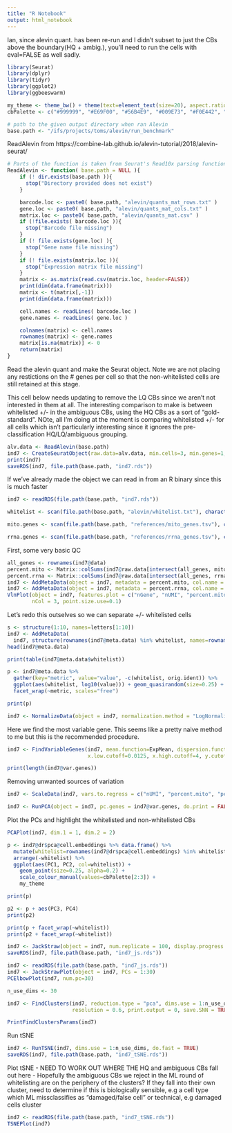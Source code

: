 ```yaml
---
title: "R Notebook"
output: html_notebook
---
```


Ian, since alevin quant. has been re-run and I didn't subset to just the CBs above the boundary(HQ + ambig.), you'll need to run the cells with eval=FALSE as well sadly.

```r
library(Seurat)
library(dplyr)
library(tidyr)
library(ggplot2)
library(ggbeeswarm)

my_theme <- theme_bw() + theme(text=element_text(size=20), aspect.ratio=1, panel.grid=element_blank())
cbPalette <- c("#999999", "#E69F00", "#56B4E9", "#009E73", "#F0E442", "#0072B2", "#D55E00", "#CC79A7")
```

```r
# path to the given output directory when ran Alevin
base.path <- "/ifs/projects/toms/alevin/run_benchmark"
```

ReadAlevin from https://combine-lab.github.io/alevin-tutorial/2018/alevin-seurat/
```r

# Parts of the function is taken from Seurat's Read10x parsing function
ReadAlevin <- function( base.path = NULL ){
    if (! dir.exists(base.path )){
      stop("Directory provided does not exist")
    }

    barcode.loc <- paste0( base.path, "alevin/quants_mat_rows.txt" )
    gene.loc <- paste0( base.path, "alevin/quants_mat_cols.txt" )
    matrix.loc <- paste0( base.path, "alevin/quants_mat.csv" )
    if (!file.exists( barcode.loc )){
      stop("Barcode file missing")
    }
    if (! file.exists(gene.loc) ){
      stop("Gene name file missing")
    }
    if (! file.exists(matrix.loc )){
      stop("Expression matrix file missing")
    }
    matrix <- as.matrix(read.csv(matrix.loc, header=FALSE))
    print(dim(data.frame(matrix)))
    matrix <- t(matrix[,-1])
    print(dim(data.frame(matrix)))

    cell.names <- readLines( barcode.loc )
    gene.names <- readLines( gene.loc )

    colnames(matrix) <- cell.names
    rownames(matrix) <- gene.names
    matrix[is.na(matrix)] <- 0
    return(matrix)
}
```



Read the alevin quant and make the Seurat object. Note we are not placing any restictions on the # genes per cell so that the non-whitelisted cells are still retained at this stage. 

This cell below needs updating to remove the LQ CBs since we aren't not interested in them at all. The interesting comparison to make is between whitelisted +/- in the ambiguous CBs, using the HQ CBs as a sort of "gold-standard". NOte, all I'm doing at the moment is comparing whitelisted +/- for all cells which isn't particularly interesting since it ignores the pre-classification HQ/LQ/ambiguous grouping.
```r
alv.data <- ReadAlevin(base.path)
ind7 <- CreateSeuratObject(raw.data=alv.data, min.cells=3, min.genes=1, project="epithelial_ind7")
print(ind7)
saveRDS(ind7, file.path(base.path, "ind7.rds"))

```

If we've already made the object we can read in from an R binary since this is much faster
```r

ind7 <- readRDS(file.path(base.path, "ind7.rds"))

whitelist <- scan(file.path(base.path, "alevin/whitelist.txt"), character(), quote = "")

mito.genes <- scan(file.path(base.path, "references/mito_genes.tsv"), character(), quote = "")

rrna.genes <- scan(file.path(base.path, "references/rrna_genes.tsv"), character(), quote = "")

```

First, some very basic QC
```r
all_genes <- rownames(ind7@data)
percent.mito <- Matrix::colSums(ind7@raw.data[intersect(all_genes, mito.genes), ]) / Matrix::colSums(ind7@raw.data)
percent.rrna <- Matrix::colSums(ind7@raw.data[intersect(all_genes, rrna.genes), ]) / Matrix::colSums(ind7@raw.data)
ind7 <- AddMetaData(object = ind7, metadata = percent.mito, col.name = "percent.mito")
ind7 <- AddMetaData(object = ind7, metadata = percent.rrna, col.name = "percent.rrna")
VlnPlot(object = ind7, features.plot = c("nGene", "nUMI", "percent.mito", "percent.rrna"),
        nCol = 3, point.size.use=0.1)

```

Let's redo this outselves so we can separate +/- whitelisted cells
```r
s <- structure(1:10, names=letters[1:10])
ind7 <- AddMetaData(
  ind7, structure(rownames(ind7@meta.data) %in% whitelist, names=rownames(ind7@meta.data)), "whitelist")
head(ind7@meta.data)

print(table(ind7@meta.data$whitelist))

p <- ind7@meta.data %>%
  gather(key="metric", value="value", -c(whitelist, orig.ident)) %>%
  ggplot(aes(whitelist, log10(value))) + geom_quasirandom(size=0.25) + my_theme +
  facet_wrap(~metric, scales="free")

print(p)
```
```r
ind7 <- NormalizeData(object = ind7, normalization.method = "LogNormalize", scale.factor = 10000)
```

Here we find the most variable gene. This seems like a pretty naive method to me but this is the recommended procedure.
```r
ind7 <- FindVariableGenes(ind7, mean.function=ExpMean, dispersion.function=LogVMR,
                          x.low.cutoff=0.0125, x.high.cutoff=4, y.cutoff=1)
```

```r
print(length(ind7@var.genes))
```

Removing unwanted sources of variation
```r
ind7 <- ScaleData(ind7, vars.to.regress = c("nUMI", "percent.mito", "percent.rrna"))
```

```r
ind7 <- RunPCA(object = ind7, pc.genes = ind7@var.genes, do.print = FALSE,pcs.compute=30)
```

Plot the PCs and highlight the whitelisted and non-whitelisted CBs
```r
PCAPlot(ind7, dim.1 = 1, dim.2 = 2)

p <- ind7@dr$pca@cell.embeddings %>% data.frame() %>%
  mutate(whitelist=rownames(ind7@dr$pca@cell.embeddings) %in% whitelist) %>%
  arrange(-whitelist) %>%
  ggplot(aes(PC1, PC2, col=whitelist)) +
    geom_point(size=0.25, alpha=0.2) +
    scale_colour_manual(values=cbPalette[2:3]) +
    my_theme

print(p)

p2 <- p + aes(PC3, PC4)
print(p2)

print(p + facet_wrap(~whitelist))
print(p2 + facet_wrap(~whitelist))

```
```r
ind7 <- JackStraw(object = ind7, num.replicate = 100, display.progress = TRUE, num.pc=30)
saveRDS(ind7, file.path(base.path, "ind7_js.rds"))
```

```r
ind7 <- readRDS(file.path(base.path, "ind7_js.rds"))
ind7 <- JackStrawPlot(object = ind7, PCs = 1:30)
PCElbowPlot(ind7, num.pc=30)
```

```r
n_use_dims <- 30

ind7 <- FindClusters(ind7, reduction.type = "pca", dims.use = 1:n_use_dims, 
                     resolution = 0.6, print.output = 0, save.SNN = TRUE)

PrintFindClustersParams(ind7)
```

Run tSNE
```r
ind7 <- RunTSNE(ind7, dims.use = 1:n_use_dims, do.fast = TRUE)
saveRDS(ind7, file.path(base.path, "ind7_tSNE.rds"))

```

Plot tSNE - NEED TO WORK OUT WHERE THE HQ and ambiguous CBs fall out here - Hopefully the ambiguous CBs we reject in the ML round of whitelisting are on the periphery of the clusters? If they fall into their own cluster, need to determine if this is biologically sensible, e.g a cell type which ML missclassifies as "damaged/false cell" or technical, e.g damaged cells cluster 
```r
ind7 <- readRDS(file.path(base.path, "ind7_tSNE.rds"))
TSNEPlot(ind7)
```

